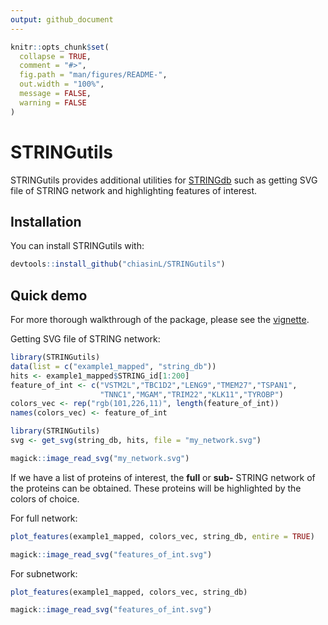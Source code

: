 ```yaml
---
output: github_document
---
```


<!-- README.md is generated from README.Rmd. Please edit that file -->

```r
knitr::opts_chunk$set(
  collapse = TRUE,
  comment = "#>",
  fig.path = "man/figures/README-",
  out.width = "100%",
  message = FALSE,
  warning = FALSE
)
```

# STRINGutils

<!-- badges: start -->
<!-- badges: end -->

STRINGutils provides additional utilities for [STRINGdb](https://www.bioconductor.org/packages/release/bioc/html/STRINGdb.html) such as getting SVG file of STRING network and highlighting features of interest.

## Installation

You can install STRINGutils with:

```r
devtools::install_github("chiasinL/STRINGutils")
```

## Quick demo

For more thorough walkthrough of the package, please see the [vignette](./docs/articles/STRINGutils_Vignette.html).

Getting SVG file of STRING network:

```r
library(STRINGutils)
data(list = c("example1_mapped", "string_db"))
hits <- example1_mapped$STRING_id[1:200]
feature_of_int <- c("VSTM2L","TBC1D2","LENG9","TMEM27","TSPAN1",
                    "TNNC1","MGAM","TRIM22","KLK11","TYROBP")
colors_vec <- rep("rgb(101,226,11)", length(feature_of_int))
names(colors_vec) <- feature_of_int
```

```r
library(STRINGutils)
svg <- get_svg(string_db, hits, file = "my_network.svg")
```
```r
magick::image_read_svg("my_network.svg")
```

If we have a list of proteins of interest, the **full** or **sub-** STRING network of the proteins can be obtained. These proteins will be highlighted by the colors of choice.

For full network:

```r
plot_features(example1_mapped, colors_vec, string_db, entire = TRUE)
```
```r
magick::image_read_svg("features_of_int.svg")
```

For subnetwork:

```r
plot_features(example1_mapped, colors_vec, string_db)
```
```r
magick::image_read_svg("features_of_int.svg")
```
